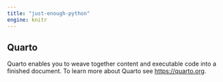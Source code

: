 ```yaml
---
title: "just-enough-python"
engine: knitr
---
```


## Quarto

Quarto enables you to weave together content and executable code into a finished document. To learn more about Quarto see <https://quarto.org>.
